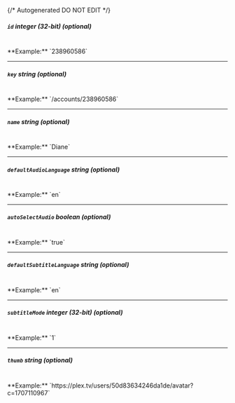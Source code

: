 {/* Autogenerated DO NOT EDIT  */}
##### `id` _integer (32-bit) (optional)_
<br/>
**Example:** `238960586`

---
##### `key` _string (optional)_
<br/>
**Example:** `/accounts/238960586`

---
##### `name` _string (optional)_
<br/>
**Example:** `Diane`

---
##### `defaultAudioLanguage` _string (optional)_
<br/>
**Example:** `en`

---
##### `autoSelectAudio` _boolean (optional)_
<br/>
**Example:** `true`

---
##### `defaultSubtitleLanguage` _string (optional)_
<br/>
**Example:** `en`

---
##### `subtitleMode` _integer (32-bit) (optional)_
<br/>
**Example:** `1`

---
##### `thumb` _string (optional)_
<br/>
**Example:** `https://plex.tv/users/50d83634246da1de/avatar?c=1707110967`


